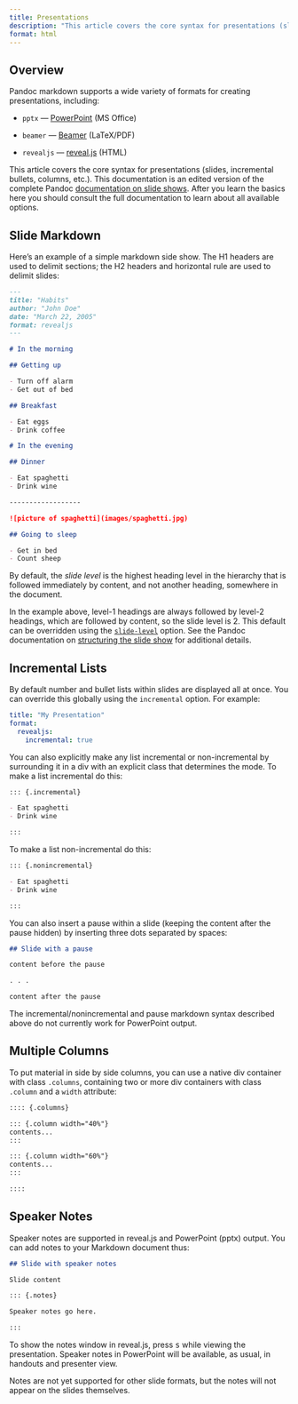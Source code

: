 ```yaml
---
title: Presentations
description: "This article covers the core syntax for presentations (slides, incremental bullets, columns, etc.)."
format: html
---
```


## Overview

Pandoc markdown supports a wide variety of formats for creating presentations, including:

-   `pptx` --- [PowerPoint](https://en.wikipedia.org/wiki/Microsoft_PowerPoint) (MS Office)

-   `beamer` --- [Beamer](https://en.wikipedia.org/wiki/Beamer_(LaTeX)) (LaTeX/PDF)

-   `revealjs` --- [reveal.js](https://revealjs.com/) (HTML)

This article covers the core syntax for presentations (slides, incremental bullets, columns, etc.). This documentation is an edited version of the complete Pandoc [documentation on slide shows](https://pandoc.org/MANUAL.html#slide-shows). After you learn the basics here you should consult the full documentation to learn about all available options.

## Slide Markdown

Here's an example of a simple markdown side show. The H1 headers are used to delimit sections; the H2 headers and horizontal rule are used to delimit slides:

``` markdown
---
title: "Habits"
author: "John Doe"
date: "March 22, 2005"
format: revealjs
---

# In the morning

## Getting up

- Turn off alarm
- Get out of bed

## Breakfast

- Eat eggs
- Drink coffee

# In the evening

## Dinner

- Eat spaghetti
- Drink wine

------------------

![picture of spaghetti](images/spaghetti.jpg)

## Going to sleep

- Get in bed
- Count sheep
```

By default, the *slide level* is the highest heading level in the hierarchy that is followed immediately by content, and not another heading, somewhere in the document.

In the example above, level-1 headings are always followed by level-2 headings, which are followed by content, so the slide level is 2. This default can be overridden using the [`slide-level`](https://pandoc.org/MANUAL.html#option--slide-level) option. See the Pandoc documentation on [structuring the slide show](https://pandoc.org/MANUAL.html#structuring-the-slide-show) for additional details.

## Incremental Lists

By default number and bullet lists within slides are displayed all at once. You can override this globally using the `incremental` option. For example:

``` yaml
title: "My Presentation"
format:
  revealjs:
    incremental: true   
```

You can also explicitly make any list incremental or non-incremental by surrounding it in a div with an explicit class that determines the mode. To make a list incremental do this:

``` markdown
::: {.incremental}

- Eat spaghetti
- Drink wine

:::
```

To make a list non-incremental do this:

``` markdown
::: {.nonincremental}

- Eat spaghetti
- Drink wine

:::
```

You can also insert a pause within a slide (keeping the content after the pause hidden) by inserting three dots separated by spaces:

``` markdown
## Slide with a pause

content before the pause

. . .

content after the pause
```

::: callout-warning
The incremental/nonincremental and pause markdown syntax described above do not currently work for PowerPoint output.
:::

## Multiple Columns

To put material in side by side columns, you can use a native div container with class `.columns`, containing two or more div containers with class `.column` and a `width` attribute:

``` markdown
:::: {.columns}

::: {.column width="40%"}
contents...
:::

::: {.column width="60%"}
contents...
:::

::::
```

## Speaker Notes

Speaker notes are supported in reveal.js and PowerPoint (pptx) output. You can add notes to your Markdown document thus:

``` markdown
## Slide with speaker notes

Slide content

::: {.notes}

Speaker notes go here.

:::
```

To show the notes window in reveal.js, press <kbd>s</kbd> while viewing the presentation. Speaker notes in PowerPoint will be available, as usual, in handouts and presenter view.

Notes are not yet supported for other slide formats, but the notes will not appear on the slides themselves.
